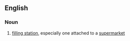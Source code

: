 ==English==
{{wikipedia}}
===Noun===
{{en-noun|sg=[[petrol]] [[filling]] [[station]]}}

#{{UK}} [[filling station]], especially one attached to a [[supermarket]]